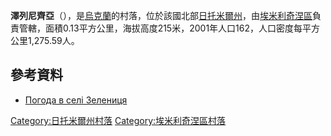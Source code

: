{{coord|50|44|55|N|28|11|19|E|scale:30000|display=title}}

'''澤列尼齊亞'''（{{lang-uk|Зелениця}}），是[[烏克蘭|烏克蘭]]的村落，位於該國北部[[日托米爾州|日托米爾州]]，由[[埃米利奇涅區|埃米利奇涅區]]負責管轄，面積0.13平方公里，海拔高度215米，2001年人口162，人口密度每平方公里1,275.59人。

==參考資料==
* [http://weather.in.ua/ua/zhitomirskaja/8945 Погода в селі Зелениця] {{Wayback|url=http://weather.in.ua/ua/zhitomirskaja/8945 |date=20111219172455 }}

{{DEFAULTSORT:Зелениця}}
[[Category:日托米爾州村落|Category:日托米爾州村落]]
[[Category:埃米利奇涅區村落|Category:埃米利奇涅區村落]]


{{Zhytomyr-geo-stub}}